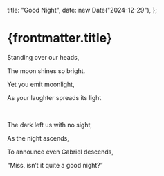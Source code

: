  title: "Good Night",
  date: new Date("2024-12-29"),
};

# {frontmatter.title}

Standing over our heads,

The moon shines so bright.

Yet you emit moonlight,

As your laughter spreads its light

<br />

The dark left us with no sight,

As the night ascends,

To announce even Gabriel descends,

“Miss, isn’t it quite a good night?”
